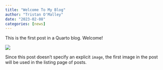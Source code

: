 ```yaml
---
title: "Welcome To My Blog"
author: "Tristan O'Malley"
date: "2023-02-08"
categories: [news]
---
```


This is the first post in a Quarto blog. Welcome!

![](thumbnail.jpg)

Since this post doesn't specify an explicit `image`, the first image in the post will be used in the listing page of posts.
